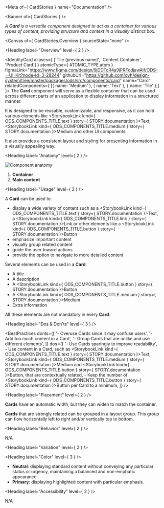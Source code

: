 
<Meta of={ CardStories } name="Documentation" />

<Banner of={ CardStories } />

_A **Card** is a versatile component designed to act as a container for various types of content, providing structure and context in a visually distinct box._

<Canvas of={ CardStories.Overview } sourceState="none" />

<Heading label="Overview" level={ 2 } />

<IdentityCard aliases={ ['Tile (previous name)', 'Content Container', 'Product Card'] }
              atomicType={ ATOMIC_TYPE.atom }
              figmaLink="https://www.figma.com/design/9jDDTcR4a9jPRFcdjawAlf/ODS---UI-Kit?node-id=3-28244"
              githubUrl="https://github.com/ovh/design-system/tree/master/packages/ods/src/components/card"
              name="Card"
              relatedComponents={ [{ name: 'Medium' }, { name: 'Text' }, { name: 'Tile' },] }>
  The **Card** component will serve as a flexible container that can be used across different parts of an application
  to display information in a structured manner.

  It is designed to be reusable, customizable, and responsive, as it can hold various elements like
  <StorybookLink kind={ ODS_COMPONENTS_TITLE.text } story={ STORY.documentation }>Text</StorybookLink>,
  <StorybookLink kind={ ODS_COMPONENTS_TITLE.medium } story={ STORY.documentation }>Medium</StorybookLink> and other UI components.

  It also provides a consistent layout and styling for presenting information in a visually appealing way.
</IdentityCard>

<Heading label="Anatomy" level={ 2 } />

![Component anatomy](components/card/anatomy.png "Component anatomy")

1. **Container**
2. **Main content**

<Heading label="Usage" level={ 2 } />

A **Card** can be used to:

* display a wide variety of content such as a <StorybookLink kind={ ODS_COMPONENTS_TITLE.text } story={ STORY.documentation }>Text</StorybookLink>, a <StorybookLink kind={ ODS_COMPONENTS_TITLE.link } story={ STORY.documentation }>Link</StorybookLink> or other elements like a <StorybookLink kind={ ODS_COMPONENTS_TITLE.button } story={ STORY.documentation }>Button</StorybookLink>
* emphasize important content
* visually group related content
* guide the user toward actions
* provide the option to navigate to more detailed content

Several elements can be used in a **Card**:

* A title
* A description
* A <StorybookLink kind={ ODS_COMPONENTS_TITLE.button } story={ STORY.documentation }>Button</StorybookLink>
* A <StorybookLink kind={ ODS_COMPONENTS_TITLE.medium } story={ STORY.documentation }>Medium</StorybookLink>
* Extra information

All these elements are not mandatory in every **Card**.

<Heading label="Dos & Don'ts" level={ 3 } />

<BestPractices
  donts={[
    '- Overuse Cards since it may confuse users',
    '- Add too much content in a Card',
    '- Group Cards that are unlike and use different elements',
  ]}
  dos={[
    '- Use Cards sparingly to improve readability',
    <span>- Use content in a Card, such as <StorybookLink kind={ ODS_COMPONENTS_TITLE.text } story={ STORY.documentation }>Text</StorybookLink>, <StorybookLink kind={ ODS_COMPONENTS_TITLE.medium } story={ STORY.documentation }>Medium</StorybookLink> and <StorybookLink kind={ ODS_COMPONENTS_TITLE.button } story={ STORY.documentation }>Button</StorybookLink>, that are contextually related</span>,
    <span>- Keep the number of <StorybookLink kind={ ODS_COMPONENTS_TITLE.button } story={ STORY.documentation }>Button</StorybookLink> per Card to a minimum</span>,
  ]}
/>

<Heading label="Placement" level={ 2 } />

**Cards** have an automatic width, but they can widen to match the container.

**Cards** that are strongly related can be grouped in a layout group. This group can flow horizontally left to right and/or vertically top to bottom.

<Heading label="Behavior" level={ 2 } />

N/A

<Heading label="Variation" level={ 2 } />

<Heading label="Color" level={ 3 } />

- **Neutral**: displaying standard content without conveying any particular status or urgency, maintaining a balanced and non-emphatic appearance.
- **Primary**: displaying highlighted content with particular emphasis.

<Heading label="Accessibility" level={ 2 } />

N/A
